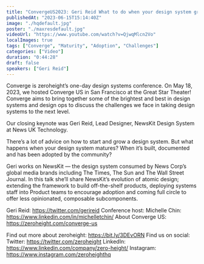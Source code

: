 ```yaml
---
title: "ConvergeUS2023: Geri Reid What to do when your design system grows up, moves out & gets an apartment"
publishedAt: "2023-06-15T15:14:40Z"
image: "./hqdefault.jpg"
poster: "./maxresdefault.jpg"
videoUrl: "https://www.youtube.com/watch?v=QjwqMlcn2Vo"
localImages: true
tags: ["Converge", "Maturity", "Adoption", "Challenges"]
categories: ["Video"]
duration: "0:44:28"
draft: false
speakers: ["Geri Reid"]
---
```


Converge is zeroheight’s one-day design systems conference. On May 18, 2023, we hosted Converge US in San Francisco at the Great Star Theater! Converge aims to bring together some of the brightest and best in design systems and design ops to discuss the challenges we face in taking design systems to the next level.

Our closing keynote was Geri Reid, Lead Designer, NewsKit Design System at News UK Technology.

There’s a lot of advice on how to start and grow a design system. But what happens when your design system matures? When it’s built, documented and has been adopted by the community?

Geri works on NewsKit — the design system consumed by News Corp’s global media brands including The Times, The Sun and The Wall Street Journal. In this talk she’ll share NewsKit’s evolution of atomic design; extending the framework to build off-the-shelf products, deploying systems staff into Product teams to encourage adoption and coming full circle to offer less opinionated, composable subcomponents.

Geri Reid: https://twitter.com/gerireid
Conference host: Michelle Chin: https://www.linkedin.com/in/michelletchin/
About Converge US: https://zeroheight.com/converge-us

Find out more about zeroheight: https://bit.ly/3DEvORN
Find us on social:
Twitter: https://twitter.com/zeroheight
LinkedIn: https://www.linkedin.com/company/zero-height/
Instagram: https://www.instagram.com/zeroheighthq

